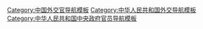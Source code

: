 [[Category:中国外交官导航模板|Category:中国外交官导航模板]]
[[Category:中华人民共和国外交导航模板|Category:中华人民共和国外交导航模板]]
[[Category:中华人民共和国中央政府官员导航模板|Category:中华人民共和国中央政府官员导航模板]]